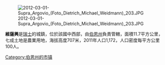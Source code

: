 [[Image:2012-03-01-Supra_Argovio_(Foto_Dietrich_Michael_Weidmann)_203.JPG|right]]

'''維薩興'''是[[瑞士|瑞士]]的城鎮，位於該國中西部，由[[伯恩州|伯恩州]]負責管轄，面積11.7平方公里，七成土地是農業用地，海拔高度707米，2011年人口1,172，人口密度每平方公里100人。

{{Switzerland-geo-stub}}
[[Category:伯恩州的市镇|Category:伯恩州的市镇]]